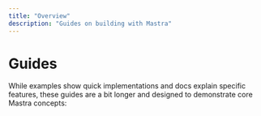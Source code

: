 ```yaml
---
title: "Overview"
description: "Guides on building with Mastra"
---
```



# Guides

While examples show quick implementations and docs explain specific features, these guides are a bit longer and designed to demonstrate core Mastra concepts:

<CardGrid>
  <CardGridItem
    title="AI Recruiter"
    description="Create a workflow that processes candidate resumes and conducts interviews, demonstrating branching logic and LLM integration in Mastra workflows."
    href="./guide/ai-recruiter"
  />
  <CardGridItem
    title="Chef Assistant"
    description="Build an AI chef agent that helps users cook meals with available ingredients, showing how to create interactive agents with custom tools."
    href="./guide/chef-michel"
  />
  <CardGridItem
    title="Research Assistant"
    description="Develop an AI research assistant that analyzes academic papers using Retrieval Augmented Generation (RAG), demonstrating document processing and question answering."
    href="./guide/research-assistant"
  />
  <CardGridItem
    title="Stock Agent"
    description="Implement a simple agent that fetches stock prices, illustrating the basics of creating tools and integrating them with Mastra agents."
    href="./guide/stock-agent"
  />
  <CardGridItem
    title="Notes MCP Server"
    description="Build an AI notes assistant that helps users manage their notes, showing how to create interactive agents with custom tools."
    href="./guide/notes-mcp-server"
  />
  <CardGridItem
    title="Web Search"
    description="A step-by-step guide to creating an agent that can search the web."
    href="./guide/web-search"
  />
</CardGrid>

